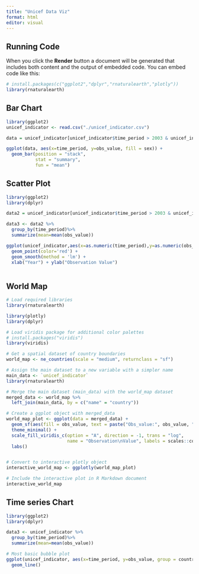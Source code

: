```yaml
---
title: "Unicef Data Viz"
format: html
editor: visual
---
```


## Running Code

When you click the **Render** button a document will be generated that includes both content and the output of embedded code. You can embed code like this:

```r
# install.packages(c("ggplot2","dplyr","rnaturalearth","plotly"))
library(rnaturalearth)
```

## Bar Chart

```r
library(ggplot2)
unicef_indicator <- read.csv("./unicef_indicator.csv")

data = unicef_indicator[unicef_indicator$time_period > 2003 & unicef_indicator$time_period < 2012, ]

ggplot(data, aes(x=time_period, y=obs_value, fill = sex)) +
  geom_bar(position = "stack",
           stat = "summary",
           fun = "mean")

```

## Scatter Plot

```r
library(ggplot2)
library(dplyr)

data2 = unicef_indicator[unicef_indicator$time_period > 2003 & unicef_indicator$time_period < 2012, ]

data3 <- data2 %>%
  group_by(time_period)%>%
  summarize(mean=mean(obs_value))

ggplot(unicef_indicator,aes(x=as.numeric(time_period),y=as.numeric(obs_value))) +
  geom_point(color='red') +
  geom_smooth(method = 'lm') +
  xlab("Year") + ylab("Observation Value")
  

```

## World Map

```r
# Load required libraries
library(rnaturalearth)

library(plotly)
library(dplyr)

# Load viridis package for additional color palettes
# install.packages("viridis")
library(viridis)

# Get a spatial dataset of country boundaries
world_map <- ne_countries(scale = "medium", returnclass = "sf")

# Assign the main dataset to a new variable with a simpler name
main_data <- `unicef_indicator`
library(rnaturalearth)

# Merge the main dataset (main_data) with the world_map dataset
merged_data <- world_map %>%
  left_join(main_data, by = c("name" = "country"))

# Create a ggplot object with merged_data
world_map_plot <- ggplot(data = merged_data) +
  geom_sf(aes(fill = obs_value, text = paste("Obs_value:", obs_value, "<br>Country:", name)), size = 0.1) +
  theme_minimal() +
  scale_fill_viridis_c(option = "A", direction = -1, trans = "log", 
                       name = "Observation\nValue", labels = scales::comma, end = 0.9) +
  labs()


# Convert to interactive plotly object
interactive_world_map <- ggplotly(world_map_plot)

# Include the interactive plot in R Markdown document
interactive_world_map
```

## Time series Chart

```r
library(ggplot2)
library(dplyr)

data3 <- unicef_indicator %>%
  group_by(time_period)%>%
  summarize(mean=mean(obs_value))

# Most basic bubble plot
ggplot(unicef_indicator, aes(x=time_period, y=obs_value, group = country, colour = country)) +
  geom_line()

```
